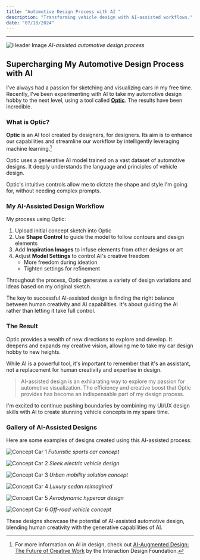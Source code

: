```yaml
---
title: "Automotive Design Process with AI "
description: "Transforming vehicle design with AI-assisted workflows."
date: "07/18/2024"
---
```



---

![Header Image](https://static.wixstatic.com/media/365629_3c41b39586ba43a28cdc5ef50e79892a~mv2.jpg/v1/fill/w_1261,h_499,al_c,q_85,usm_0.66_1.00_0.01,enc_auto/Optic_Board.jpg)
*AI-assisted automotive design process*

## Supercharging My Automotive Design Process with AI 

I've always had a passion for sketching and visualizing cars in my free time. Recently, I've been experimenting with AI to take my automotive design hobby to the next level, using a tool called [**Optic**](https://optic.com). The results have been incredible.

### What is Optic?

**Optic** is an AI tool created by designers, for designers. Its aim is to enhance our capabilities and streamline our workflow by intelligently leveraging machine learning.[^1]

<Callout>
  Optic uses a generative AI model trained on a vast dataset of automotive designs. It deeply understands the language and principles of vehicle design.
</Callout>

Optic's intuitive controls allow me to dictate the shape and style I'm going for, without needing complex prompts. 

### My AI-Assisted Design Workflow

My process using Optic:

1. Upload initial concept sketch into Optic
2. Use **Shape Control** to guide the model to follow contours and design elements
3. Add **Inspiration Images** to infuse elements from other designs or art
4. Adjust **Model Settings** to control AI's creative freedom
   - More freedom during ideation
   - Tighten settings for refinement

Throughout the process, Optic generates a variety of design variations and ideas based on my original sketch.

<Callout type="info">
  The key to successful AI-assisted design is finding the right balance between human creativity and AI capabilities. It's about guiding the AI rather than letting it take full control.
</Callout>

### The Result 

Optic provides a wealth of new directions to explore and develop. It deepens and expands my creative vision, allowing me to take my car design hobby to new heights.

<Callout type="warning">
  While AI is a powerful tool, it's important to remember that it's an assistant, not a replacement for human creativity and expertise in design.
</Callout>

> AI-assisted design is an exhilarating way to explore my passion for automotive visualization. The efficiency and creative boost that Optic provides has become an indispensable part of my design process.

I'm excited to continue pushing boundaries by combining my UI/UX design skills with AI to create stunning vehicle concepts in my spare time.

### Gallery of AI-Assisted Designs

Here are some examples of designs created using this AI-assisted process:

![Concept Car 1](https://images.prismic.io/designhawk/ZpocqB5LeNNTxS7y_OP4.png?auto=format,compress)
*Futuristic sports car concept*

![Concept Car 2](https://images.prismic.io/designhawk/ZpocqR5LeNNTxS7z_OP5.png?auto=format,compress)
*Sleek electric vehicle design*

![Concept Car 3](https://images.prismic.io/designhawk/Zpocqh5LeNNTxS70_OP6.png?auto=format,compress)
*Urban mobility solution concept*

![Concept Car 4](https://images.prismic.io/designhawk/ZpocrB5LeNNTxS71_OP7.png?auto=format,compress)
*Luxury sedan reimagined*

![Concept Car 5](https://images.prismic.io/designhawk/ZpocrB5LeNNTxS72_OP8.png?auto=format,compress)
*Aerodynamic hypercar design*

![Concept Car 6](https://images.prismic.io/designhawk/Zpocrh5LeNNTxS73_OP9.png?auto=format,compress)
*Off-road vehicle concept*

<Callout type="info">
  These designs showcase the potential of AI-assisted automotive design, blending human creativity with the generative capabilities of AI.
</Callout>

[^1]: For more information on AI in design, check out [AI-Augmented Design: The Future of Creative Work](https://www.interaction-design.org/literature/article/ai-augmented-design-the-future-of-creative-work) by the Interaction Design Foundation.
